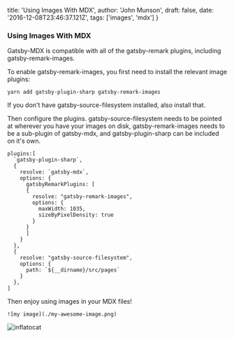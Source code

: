   title: 'Using Images With MDX',
  author: 'John Munson',
  draft: false,
  date: '2016-12-08T23:46:37.121Z',
  tags: ['images', 'mdx']
}

### Using Images With MDX

Gatsby-MDX is compatible with all of the gatsby-remark plugins, including gatsby-remark-images.

To enable gatsby-remark-images, you first need to install the relevant image plugins:

```
yarn add gatsby-plugin-sharp gatsby-remark-images
```

If you don't have gatsby-source-filesystem installed, also install that.

Then configure the plugins. gatsby-source-filesystem needs to be pointed at wherever you have your images on disk, gatsby-remark-images needs to be a sub-plugin of gatsby-mdx, and gatsby-plugin-sharp can be included on it's own.

```
plugins:[
  `gatsby-plugin-sharp`,
  {
    resolve: `gatsby-mdx`,
    options: {
      gatsbyRemarkPlugins: [
      {
        resolve: "gatsby-remark-images",
        options: {
          maxWidth: 1035,
          sizeByPixelDensity: true
        }
      }
      ]
    }
  },
  {
    resolve: "gatsby-source-filesystem",
    options: {
      path: `${__dirname}/src/pages`
    }
  },
]
```

Then enjoy using images in your MDX files!

```
![my image](./my-awesome-image.png)
```

![inflatocat](../images/inflatocat.png)
